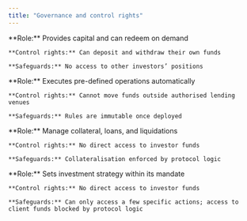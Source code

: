 ```yaml
---
title: "Governance and control rights"
---
```


<Columns cols={2}>
  <Card title="Investor" icon="user-tie" iconType="solid" color="#cd55b7">
    **Role:** Provides capital and can redeem on demand
    
    **Control rights:** Can deposit and withdraw their own funds
    
    **Safeguards:** No access to other investors’ positions
  </Card>
  <Card title="Byzantine Prime protocol" icon="database" iconType="solid" color="#cd55b7">
    **Role:** Executes pre-defined operations automatically
    
    **Control rights:** Cannot move funds outside authorised lending venues
    
    **Safeguards:** Rules are immutable once deployed
  </Card>
  <Card title="Underlying credit markets" icon="store" iconType="solid" color="#cd55b7">
    **Role:** Manage collateral, loans, and liquidations
    
    **Control rights:** No direct access to investor funds
    
    **Safeguards:** Collateralisation enforced by protocol logic
  </Card>
  <Card title="Keyrock (strategy manager)" icon="globe" iconType="solid" color="#cd55b7">
    **Role:** Sets investment strategy within its mandate
    
    **Control rights:** No direct access to investor funds
    
    **Safeguards:** Can only access a few specific actions; access to client funds blocked by protocol logic
  </Card>
</Columns>